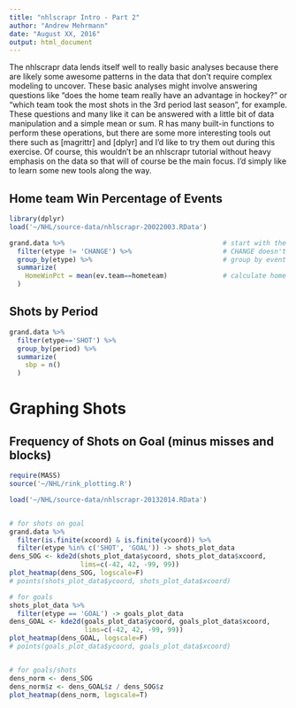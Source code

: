 ---
title: "nhlscrapr Intro - Part 2"
author: "Andrew Mehrmann"
date: "August XX, 2016"
output: html_document
---

The nhlscrapr data lends itself well to really basic analyses because there are likely some awesome patterns in the data that don't require complex modeling to uncover. These basic analyses might involve answering questions like "does the home team really have an advantage in hockey?" or "which team took the most shots in the 3rd period last season", for example. These questions and many like it can be answered with a little bit of data manipulation and a simple mean or sum. R has many built-in functions to perform these operations, but there are some more interesting tools out there such as [magrittr] and [dplyr] and I'd like to try them out during this exercise. Of course, this wouldn't be an nhlscrapr tutorial without heavy emphasis on the data so that will of course be the main focus. I'd simply like to learn some new tools along the way. 


## Home team Win Percentage of Events
```{r}
library(dplyr)
load('~/NHL/source-data/nhlscrapr-20022003.RData')

grand.data %>%                                        # start with the data
  filter(etype != 'CHANGE') %>%                       # CHANGE doesn't have a winning team# 
  group_by(etype) %>%                                 # group by event type
  summarize(                                         
    HomeWinPct = mean(ev.team==hometeam)              # calculate home win pct
  )

```


## Shots by Period
```{r}
grand.data %>%
  filter(etype=='SHOT') %>%
  group_by(period) %>%
  summarize(
    sbp = n()
  )
```

# Graphing Shots

## Frequency of Shots on Goal (minus misses and blocks)

```{r}
require(MASS)
source('~/NHL/rink_plotting.R')

load('~/NHL/source-data/nhlscrapr-20132014.RData')


# for shots on goal
grand.data %>%
  filter(is.finite(xcoord) & is.finite(ycoord)) %>%
  filter(etype %in% c('SHOT', 'GOAL')) -> shots_plot_data
dens_SOG <- kde2d(shots_plot_data$ycoord, shots_plot_data$xcoord, 
                  lims=c(-42, 42, -99, 99)) 
plot_heatmap(dens_SOG, logscale=F)
# points(shots_plot_data$ycoord, shots_plot_data$xcoord)

# for goals
shots_plot_data %>% 
  filter(etype == 'GOAL') -> goals_plot_data
dens_GOAL <- kde2d(goals_plot_data$ycoord, goals_plot_data$xcoord, 
                   lims=c(-42, 42, -99, 99))
plot_heatmap(dens_GOAL, logscale=F)
# points(goals_plot_data$ycoord, goals_plot_data$xcoord)


# for goals/shots
dens_norm <- dens_SOG
dens_norm$z <- dens_GOAL$z / dens_SOG$z
plot_heatmap(dens_norm, logscale=T)
```